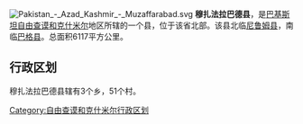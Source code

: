 [[File:Pakistan_-_Azad_Kashmir_-_Muzaffarabad.svg|right]]
'''穆扎法拉巴德县'''，是[[巴基斯坦|巴基斯坦]][[自由查谟和克什米尔|自由查谟和克什米尔]]地区所辖的一个县，位于该省北部。该县北临[[尼鲁姆县|尼鲁姆县]]，南临[[巴格县|巴格县]]。总面积6117平方公里。 

== 行政区划 ==
穆扎法拉巴德县辖有3个乡，51个村。


{{自由克什米尔}}

[[Category:自由查谟和克什米尔行政区划|Category:自由查谟和克什米尔行政区划]]